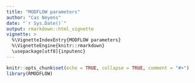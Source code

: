 ```yaml
---
title: "MODFLOW parameters"
author: "Cas Neyens"
date: "`r Sys.Date()`"
output: rmarkdown::html_vignette
vignette: >
  %\VignetteIndexEntry{MODFLOW parameters}
  %\VignetteEngine{knitr::rmarkdown}
  \usepackage[utf8]{inputenc}
---
```

```r
knitr::opts_chunk$set(echo = TRUE, collapse = TRUE, comment = "#>")
library(RMODFLOW)
```


